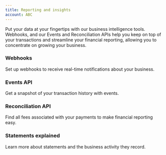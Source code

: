 ```yaml
---
title: Reporting and insights
account: ABC
---
```


Put your data at your fingertips with our business intelligence tools. Webhooks, and our Events and Reconciliation APIs help you keep on top of your transactions and streamline your financial reporting, allowing you to concentrate on growing your business.

### Webhooks

Set up webhooks to receive real-time notifications about your business.

### Events API

Get a snapshot of your transaction history with events.


### Reconciliation API

Find all fees associated with your payments to make financial reporting easy.

### Statements explained

Learn more about statements and the business activity they record.


